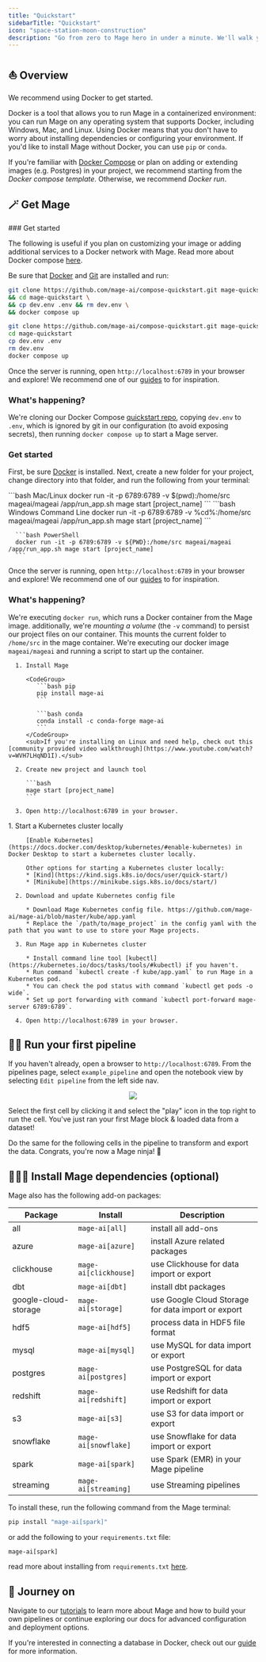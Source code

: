 ```yaml
---
title: "Quickstart"
sidebarTitle: "Quickstart"
icon: "space-station-moon-construction"
description: "Go from zero to Mage hero in under a minute. We'll walk you through installing Mage and running your first pipeline. 🦸‍♀️"
---
```

## ⛵️ Overview

We recommend using Docker to get started.

Docker is a tool that allows you to run Mage in a containerized environment: you can run Mage on any operating system that supports Docker, including Windows, Mac, and Linux. Using Docker means that you don't have to worry about installing dependencies or configuring your environment. If you'd like to install Mage without Docker, you can use `pip` or `conda`.

If you're familiar with [Docker Compose](https://docs.docker.com/compose/) or plan on adding or extending images (e.g. Postgres) in your project, we recommend starting from the _Docker compose template_. Otherwise, we recommend _Docker run_.

## 🪄 Get Mage

<AccordionGroup>
   <Accordion title="Docker compose template" icon="Docker">
   ### Get started

   The following is useful if you plan on customizing your image or adding additional services to a Docker network with Mage. Read more about Docker compose [here](https://docs.docker.com/compose/).

   Be sure that [Docker](https://docs.docker.com/engine/install/) and [Git](https://git-scm.com/book/en/v2/Getting-Started-Installing-Git) are installed and run:
   <CodeGroup>
   ```bash Mac/Linux
   git clone https://github.com/mage-ai/compose-quickstart.git mage-quickstart \
   && cd mage-quickstart \
   && cp dev.env .env && rm dev.env \
   && docker compose up
   ```

   ```bash Windows
   git clone https://github.com/mage-ai/compose-quickstart.git mage-quickstart
   cd mage-quickstart
   cp dev.env .env
   rm dev.env
   docker compose up
   ```
   </CodeGroup>

   Once the server is running, open `http://localhost:6789` in your browser and explore! We recommend one of our [guides](/guides/overview) to for inspiration.

   ### What's happening?

   We're cloning our Docker Compose [quickstart repo](https://github.com/mage-ai/compose-quickstart.git), copying `dev.env` to `.env`, which is ignored by git in our configuration (to avoid exposing secrets), then running `docker compose up` to start a Mage server.

   </Accordion>
   <Accordion title="Docker run" icon="docker">

   ### Get started

   First, be sure [Docker](https://docs.docker.com/engine/install/) is installed. Next, create a new folder for your project, change directory into that folder, and run the following from your terminal:

   <CodeGroup>
      ```bash Mac/Linux
      docker run -it -p 6789:6789 -v $(pwd):/home/src mageai/mageai /app/run_app.sh mage start [project_name]
      ```
      ```bash Windows Command Line
      docker run -it -p 6789:6789 -v %cd%:/home/src mageai/mageai /app/run_app.sh mage start [project_name]
      ```

      ```bash PowerShell
      docker run -it -p 6789:6789 -v ${PWD}:/home/src mageai/mageai /app/run_app.sh mage start [project_name]
      ```
   </CodeGroup>

   Once the server is running, open `http://localhost:6789` in your browser and explore! We recommend one of our [guides](/guides/overview) to for inspiration.

   ### What's happening?

   We're executing `docker run`, which runs a Docker container from the Mage image. additionally, we're _mounting a volume_ (the `-v` command) to persist our project files on our container. This mounts the current folder to `/home/src` in the mage container. We're executing our docker image `mageai/mageai` and running a script to start up the container.

   </Accordion>
   <Accordion title="pip/conda" icon="python">

      1. Install Mage

         <CodeGroup>
            ```bash pip
            pip install mage-ai
            ```

            ```bash conda
            conda install -c conda-forge mage-ai
            ```
         </CodeGroup>
         <sub>If you're installing on Linux and need help, check out this [community provided video walkthrough](https://www.youtube.com/watch?v=WVH7LHqND1I).</sub>

      2. Create new project and launch tool

         ```bash
         mage start [project_name]
         ```

      3. Open http://localhost:6789 in your browser.

   </Accordion>
   <Accordion title="Kubernetes" icon="network-wired">
      1. Start a Kubernetes cluster locally

         [Enable Kubernetes](https://docs.docker.com/desktop/kubernetes/#enable-kubernetes) in Docker Desktop to start a kubernetes cluster locally.

         Other options for starting a Kubernetes cluster locally:
         * [Kind](https://kind.sigs.k8s.io/docs/user/quick-start/)
         * [Minikube](https://minikube.sigs.k8s.io/docs/start/)

      2. Download and update Kubernetes config file

         * Download Mage Kubernetes config file. https://github.com/mage-ai/mage-ai/blob/master/kube/app.yaml
         * Replace the `/path/to/mage_project` in the config yaml with the path that you want to use to store your Mage projects.

      3. Run Mage app in Kubernetes cluster

         * Install command line tool [kubectl](https://kubernetes.io/docs/tasks/tools/#kubectl) if you haven't.
         * Run command `kubectl create -f kube/app.yaml` to run Mage in a Kubernetes pod.
         * You can check the pod status with command `kubectl get pods -o wide`.
         * Set up port forwarding with command `kubectl port-forward mage-server 6789:6789`.

      4. Open http://localhost:6789 in your browser.
   </Accordion>
</AccordionGroup>

## 🏃‍♂️ Run your first pipeline

If you haven't already, open a browser to `http://localhost:6789`. From the pipelines page, select `example_pipeline` and open the notebook view by selecting `Edit pipeline` from the left side nav.

<p align="center">
<img src= "/media/quickstart/open-pipeline.gif"/>
</p>

Select the first cell by clicking it and select the "play" icon in the top right to run the cell. You've just ran your first Mage block & loaded data from a dataset!

Do the same for the following cells in the pipeline to transform and export the data. Congrats, you're now a Mage ninja! 🥷

## 🧙🏻‍♂️ Install Mage dependencies (optional)

Mage also has the following add-on packages:

| Package              | Install               | Description                                        |
| -------------------- | --------------------- | -------------------------------------------------- |
| all                  | `mage-ai[all]`        | install all add-ons                                |
| azure                | `mage-ai[azure]`      | install Azure related packages                     |
| clickhouse           | `mage-ai[clickhouse]` | use Clickhouse for data import or export           |
| dbt                  | `mage-ai[dbt]`        | install dbt packages                               |
| google-cloud-storage | `mage-ai[storage]`    | use Google Cloud Storage for data import or export |
| hdf5                 | `mage-ai[hdf5]`       | process data in HDF5 file format                   |
| mysql                | `mage-ai[mysql]`      | use MySQL for data import or export                |
| postgres             | `mage-ai[postgres]`   | use PostgreSQL for data import or export           |
| redshift             | `mage-ai[redshift]`   | use Redshift for data import or export             |
| s3                   | `mage-ai[s3]`         | use S3 for data import or export                   |
| snowflake            | `mage-ai[snowflake]`  | use Snowflake for data import or export            |
| spark                | `mage-ai[spark]`      | use Spark (EMR) in your Mage pipeline              |
| streaming            | `mage-ai[streaming]`  | use Streaming pipelines                            |

To install these, run the following command from the Mage terminal:

```bash
pip install "mage-ai[spark]"
```

or add the following to your `requirements.txt` file:

```
mage-ai[spark]
```

read more about installing from `requirements.txt` [here](/development/dependencies/requirements).

## 🧭 Journey on

Navigate to our [tutorials](/guides/overview) to learn more about Mage and how to build your own pipelines or continue exploring our docs for advanced configuration and deployment options.

If you're interested in connecting a database in Docker, check out our [guide](/guides/docker/connecting-a-database) for more information.
